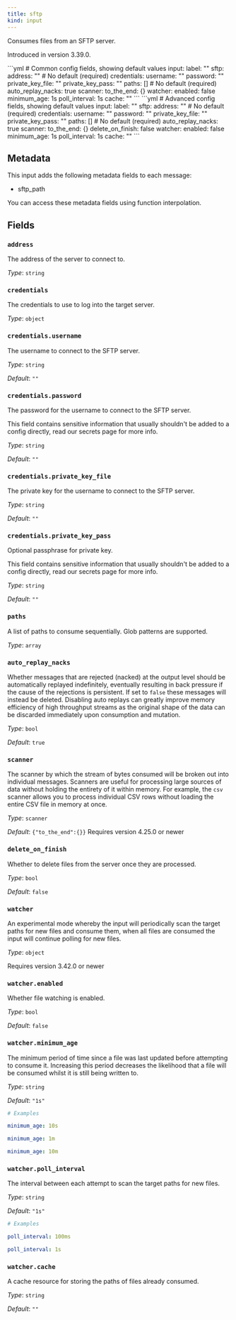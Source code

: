 ```yaml
---
title: sftp
kind: input
---
```


Consumes files from an SFTP server.

Introduced in version 3.39.0.


<Tabs>
<TabItem label="Common">
```yml
# Common config fields, showing default values
input:
  label: ""
  sftp:
    address: "" # No default (required)
    credentials:
      username: ""
      password: ""
      private_key_file: ""
      private_key_pass: ""
    paths: [] # No default (required)
    auto_replay_nacks: true
    scanner:
      to_the_end: {}
    watcher:
      enabled: false
      minimum_age: 1s
      poll_interval: 1s
      cache: ""
```
</TabItem>
<TabItem label="Advanced">
```yml
# Advanced config fields, showing default values
input:
  label: ""
  sftp:
    address: "" # No default (required)
    credentials:
      username: ""
      password: ""
      private_key_file: ""
      private_key_pass: ""
    paths: [] # No default (required)
    auto_replay_nacks: true
    scanner:
      to_the_end: {}
    delete_on_finish: false
    watcher:
      enabled: false
      minimum_age: 1s
      poll_interval: 1s
      cache: ""
```
</TabItem>
</Tabs>

## Metadata

This input adds the following metadata fields to each message:

- sftp_path

You can access these metadata fields using function interpolation.

## Fields

### `address`

The address of the server to connect to.


*Type*: `string`


### `credentials`

The credentials to use to log into the target server.


*Type*: `object`


### `credentials.username`

The username to connect to the SFTP server.


*Type*: `string`

*Default*: `""`

### `credentials.password`

The password for the username to connect to the SFTP server.
<Aside type="caution" title="Sensitive Information">
	This field contains sensitive information that usually shouldn't be added to a config directly, read our secrets page for more info.
</Aside>



*Type*: `string`

*Default*: `""`

### `credentials.private_key_file`

The private key for the username to connect to the SFTP server.


*Type*: `string`

*Default*: `""`

### `credentials.private_key_pass`

Optional passphrase for private key.
<Aside type="caution" title="Sensitive Information">
	This field contains sensitive information that usually shouldn't be added to a config directly, read our secrets page for more info.
</Aside>



*Type*: `string`

*Default*: `""`

### `paths`

A list of paths to consume sequentially. Glob patterns are supported.


*Type*: `array`


### `auto_replay_nacks`

Whether messages that are rejected (nacked) at the output level should be automatically replayed indefinitely, eventually resulting in back pressure if the cause of the rejections is persistent. If set to `false` these messages will instead be deleted. Disabling auto replays can greatly improve memory efficiency of high throughput streams as the original shape of the data can be discarded immediately upon consumption and mutation.


*Type*: `bool`

*Default*: `true`

### `scanner`

The scanner by which the stream of bytes consumed will be broken out into individual messages. Scanners are useful for processing large sources of data without holding the entirety of it within memory. For example, the `csv` scanner allows you to process individual CSV rows without loading the entire CSV file in memory at once.


*Type*: `scanner`

*Default*: `{"to_the_end":{}}`
Requires version 4.25.0 or newer

### `delete_on_finish`

Whether to delete files from the server once they are processed.


*Type*: `bool`

*Default*: `false`

### `watcher`

An experimental mode whereby the input will periodically scan the target paths for new files and consume them, when all files are consumed the input will continue polling for new files.


*Type*: `object`

Requires version 3.42.0 or newer

### `watcher.enabled`

Whether file watching is enabled.


*Type*: `bool`

*Default*: `false`

### `watcher.minimum_age`

The minimum period of time since a file was last updated before attempting to consume it. Increasing this period decreases the likelihood that a file will be consumed whilst it is still being written to.


*Type*: `string`

*Default*: `"1s"`

```yml
# Examples

minimum_age: 10s

minimum_age: 1m

minimum_age: 10m
```

### `watcher.poll_interval`

The interval between each attempt to scan the target paths for new files.


*Type*: `string`

*Default*: `"1s"`

```yml
# Examples

poll_interval: 100ms

poll_interval: 1s
```

### `watcher.cache`

A cache resource for storing the paths of files already consumed.


*Type*: `string`

*Default*: `""`


